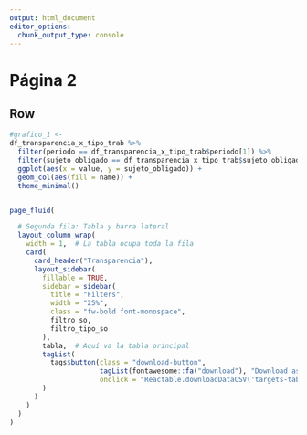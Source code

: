 ```yaml
---
output: html_document
editor_options: 
  chunk_output_type: console
---
```



Página 2
===================================== 


Row
-------------------------------------


```r
#grafico_1 <- 
df_transparencia_x_tipo_trab %>% 
  filter(periodo == df_transparencia_x_tipo_trab$periodo[1]) %>% 
  filter(sujeto_obligado == df_transparencia_x_tipo_trab$sujeto_obligado[2]) %>% 
  ggplot(aes(x = value, y = sujeto_obligado)) +
  geom_col(aes(fill = name)) +
  theme_minimal()


page_fluid(

  # Segunda fila: Tabla y barra lateral
  layout_column_wrap(
    width = 1,  # La tabla ocupa toda la fila
    card(
      card_header("Transparencia"),
      layout_sidebar(
        fillable = TRUE, 
        sidebar = sidebar(
          title = "Filters",
          width = "25%",
          class = "fw-bold font-monospace",
          filtro_so,
          filtro_tipo_so
        ),
        tabla,  # Aquí va la tabla principal
        tagList(
          tags$button(class = "download-button",
                      tagList(fontawesome::fa("download"), "Download as CSV"),
                      onclick = "Reactable.downloadDataCSV('targets-table', 'city-targets.csv')")
        )
      )
    )
  )
)


```
